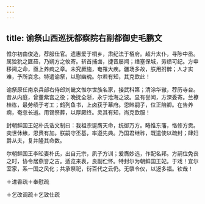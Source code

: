 ```yaml
---
---
---
```

title: 谕祭山西巡抚都察院右副都御史毛鹏文
---



惟尔初由俊造，荐服仕官。遗惠爱于桐乡，肃纪法于栢府。超升太仆，寻陟中丞。属猃狁之匪茹，乃朔方之攸寄。斩首捕卤，捷音屡闻；缮塞保城，劳绩可纪。方申移阃之命，亟上养痾之章。未究厥施，奄罹大疾。疆场多故，朕用拊髀；人才实难，予所哀念。特遣谕祭，以慰幽魂。尔若有知，其克歆此！

谕祭原任南京兵部右侍郎刘畿文惟尔世族名家，接武科第；清涂华辙，荐历寺台。昔从内庭，曾董紫宫之役；晚抚全浙，永宁沧海之波。显有誉闻，方深委寄。兰橑桂栋，最劳绩于考工；鹤列鱼书，上卤获于幕府。恩貤嗣子，位正陪卿。在告养痾，奄忽长逝。用锡祭葬，以厚厥终。灵其有知，尚克歆服！

封朝鲜国王妃朴氏诰文制曰：我祖宗诞膺天命，统御万方。睠惟东藩，恪修方贡。奕世休飨，恩赉有加。朕嗣守丕基，率遵先典。乃国君继祚，既遣使以疏封；肆妇爵从夫，复并隆其命数。

尔朝鲜国王李昖妻朴氏，出自元宗，夙子方训；爰膺妙选，作配名邦。方嗣位免丧之时，协令居燕誉之吉。适览来表，良副伫怀。特封尔为朝鲜国王妃。于戏！宜尔室家，系一国之风化；共承祭祀，衍百代之云仍。无隳令仪，以迓多福。钦哉！

＋进香疏＋奉慰疏

＋乞改调疏＋乞致仕疏
